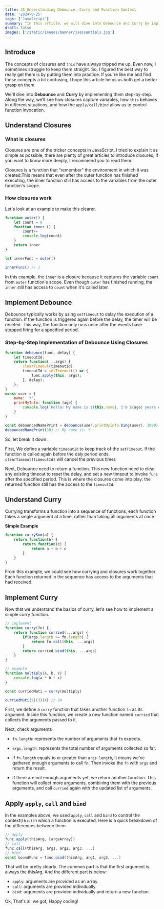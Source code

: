 ```yaml
---
title: JS_Understanding Debounce, Curry and Function Context
date: '2024-8-25'
tags: ['JavaScript']
summary: “In this article, we will dive into Debounce and Curry by implementing them step-by-step. Along the way, we'll see how closures capture variables, how `this` behaves in different situations, and how the `apply/call/bind` allow us to control function invocation.”
draft: false
images: ['/static/images/banner/jsessentials.jpg']
---
```


## Introduce
The concepts of closures and `this` have always tripped me up. Even now, I sometimes struggle to keep them straight. So, I figured the best way to really get them is by putting them into practice. If you're like me and find these concepts a bit confusing, I hope this article helps us both get a better grasp on them.

We'll dive into **Debounce** and **Curry** by implementing them step-by-step. Along the way, we'll see how closures capture variables, how `this` behaves in different situations, and how the `apply/call/bind` allow us to control function invocation.

## Understand Closures
### What is closures
Closures are one of the tricker concepts in JavaScript. I tried to explain it as simple as possible, there are plenty of great articles to introduce closures, if you want to know more deeply, I recommend you to read them. 

Closures is a function that "remember" the environment in which it was created.This means that even after the outer function has finished executing, the inner function still has access to the variables from the outer function's scope.
### How closures work
Let's look at an example to make this clearer.
```javascript
function outer() {
	let count = 0
	function inner () {
		count++
		console.log(count)
	}
	return inner
}

let innerFunc = outer()

innerFunc() // 1
```
In this example, the `inner` is a closure because it captures the variable `count` from `outer` function's scope. Even though `outer` has finished running, the `inner` still has access to `count` when it's called later. 
## Implement Debounce
Debounce typically works by using `setTimeout` to delay the execution of a function. If the function is triggered again before the delay, the timer will be reseted. This way, the function only runs once after the events have stopped firing for a specified period.
### Step-by-Step Implementation of Debounce Using Closures
```javascript
function debounce(func, delay) {
    let timeoutId;
    return function(...args) {
        clearTimeout(timeoutId);
        timeoutId = setTimeout(() => {
            func.apply(this, args);
        }, delay);
    };
}
const user = {
	name: 'Y',
	printMyInfo: function (age) {
		console.log(`Hello! My name is ${this.name}. I'm ${age} years old.`)
	}
}

const debouncedNamePrint = debounce(user.printMyInfo.bing(user), 3000)
debouncedNamePrint(30) // My name is: Y
```

So, let break it down.

First, We define a variable `timeoutId` to keep track of the `setTimeout`. If the function is called again before the daly period ends, `clearTimeout(timeoutId)` will cancel the previous timer.

Next, Debounce need to  return a function. This new function need to clear any existing timeout to reset the delay, and set a new timeout to invoke  `func` after the specified period. This is where the closures come into play: the returned function still has the access to the `timeoutId`.

## Understand Curry
Currying transforms a function into a sequence of functions, each function takes a single argument at a time, rather than taking all arguments at once.

**Simple Example**
```javascript
function currySum(a) {
	return function(b) {
		return function(c) {
			return a + b + c
		}
	}
}
```
From this example, we could see how currying and closures work together. Each function returned in the sequence has access to the arguments that had received.
## Implement Curry
Now that we understand the basics of curry, let's see how to implement a simple curry function.

```javascript
// implement
function curry(fn) {
	return function curried(...args) {
		if(args.length >= fn.length) {
			return fn.call(this, ...args)
		}
		return curried.bind(this, ...args)
	}
}

// example
function multiply(a, b, c) {
	console.log(a * b * c)
}

const curriedMuti = curry(multiply)

curriedMuti(2)(3)(4) // 24
```
First, we define a `curry` function that takes another function `fn` as its argument. Inside this function, we create a new function named `curried` that collects the arguments passed to it.

Next, check arguments
- `fn.length`: represents the number of arguments that `fn` expects.
- `args.length`: represents the total number of arguments collected so far. 

- If `fn.length` equals to or greater than `args.length`, it means we've gathered enough arguments to call `fn`. Then invoke the `fn` with `args` and return the result.
- If there are not enough arguments yet, we return another function. This function will collect more arguments, combining them with the previous arguments, and call `curried` again with the updated list of arguments.
## Apply `apply`, `call` and `bind`
In the examples above, we used `apply`, `call` and `bind` to control the context(`this`) in which a function is executed. Here is a quick breakdown of the differences between them.

```javascript
// apply
func.apply(thisArg, [argsArray])
// call
func.call(thisArg, arg1, arg2, arg3, ...)
// bind
const boundFunc = func.bind(thisArg, arg1, arg2, ...)
```

That will be pretty clearly. The common part is that the first argument is always the thisArg. And the different part is below:
- `apply`: arguments are provided as an array.
- `call`: arguments are provided individually.
- `bind`: arguments are provided individually and return a new function.



Ok, That's all we got, Happy coding!